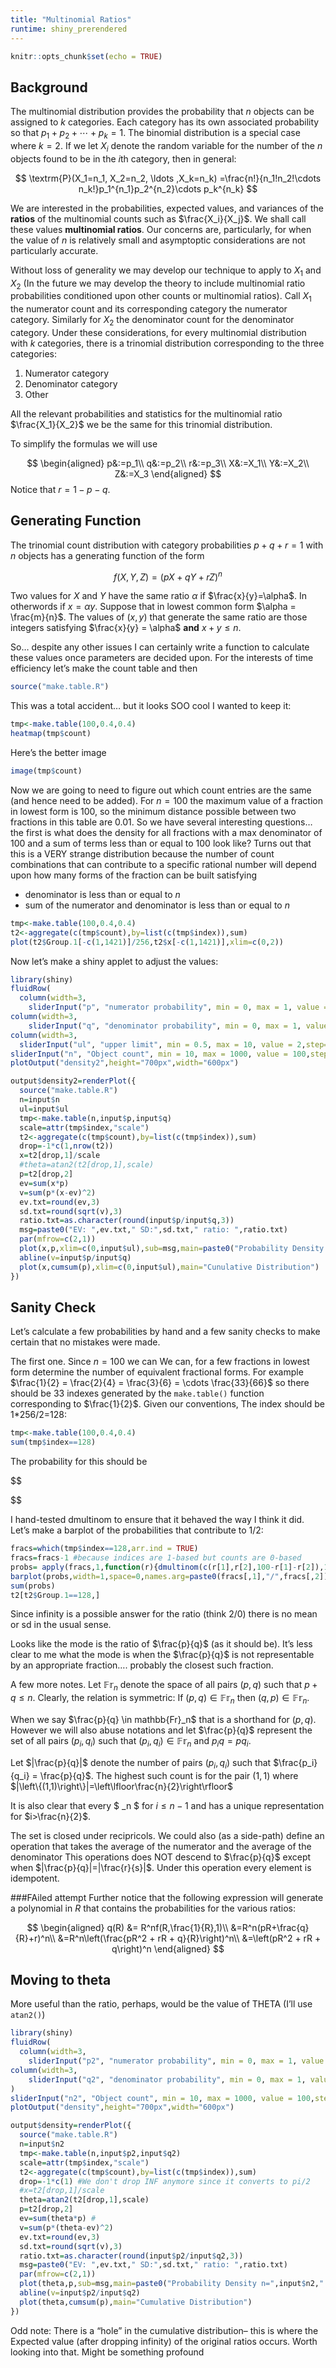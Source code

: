 ```yaml
---
title: "Multinomial Ratios"
runtime: shiny_prerendered
---
```


```r
knitr::opts_chunk$set(echo = TRUE)
```

## Background

The multinomial distribution provides the probability that $n$ objects can be assigned to $k$ categories.  Each category has its own associated probability so that $p_1 + p_2 + \cdots + p_k = 1$.  The binomial distribution is a special case where $k=2$.  If we let $X_i$ denote the random variable for the number of the $n$ objects found to be in the $i$th category, then in general:

$$
\textrm{P}(X_1=n_1, X_2=n_2, \ldots ,X_k=n_k) =\frac{n!}{n_1!n_2!\cdots n_k!}p_1^{n_1}p_2^{n_2}\cdots p_k^{n_k} 
$$

We are interested in the probabilities, expected values, and variances of the **ratios** of the multinomial counts such as $\frac{X_i}{X_j}$.   We shall call these values **multinomial ratios**.  Our concerns are, particularly, for when the value of $n$ is relatively small and asymptoptic considerations are not particularly accurate.

Without loss of generality we may develop our technique to apply to $X_1$ and $X_2$ (In the future we may develop the theory to include multinomial ratio probabilities conditioned upon other counts or multinomial ratios).  Call $X_1$ the numerator count and its corresponding category the numerator category.  Similarly for $X_2$ the denominator count for the denominator category.   Under these considerations, for every multinomial distribution with $k$ categories, there is a trinomial distribution corresponding to the three categories:

1. Numerator category
2. Denominator category
3. Other 

All the relevant probabilities and statistics for the multinomial ratio $\frac{X_1}{X_2}$ we be the same for this trinomial distribution.

To simplify the formulas we will use 

$$
\begin{aligned}
p&:=p_1\\
q&:=p_2\\
r&:=p_3\\
X&:=X_1\\
Y&:=X_2\\
Z&:=X_3
\end{aligned}
$$
Notice that $r=1-p-q$.

## Generating Function

The trinomial count distribution with category probabilities $p+q+r=1$ with $n$ objects has a generating function of the form

$$
f(X,Y,Z)=(pX+qY+rZ)^n
$$

Two values for $X$ and $Y$ have the same ratio $\alpha$ if 
$\frac{x}{y}=\alpha$.  In otherwords if $x=\alpha y$.  Suppose that in lowest common form $\alpha = \frac{m}{n}$.  The values of $(x,y)$ that generate the same ratio are those integers satisfying $\frac{x}{y} = \alpha$ **and** $x+y \le n$.

So... despite any other issues I can certainly write a function to calculate these values once parameters are decided upon.  For the interests of time efficiency let's make the count table and then 

```r
source("make.table.R")
```

This was a total accident... but it looks SOO cool I wanted to keep it:

```r
tmp<-make.table(100,0.4,0.4)
heatmap(tmp$count)
```

Here's the better image 

```r
image(tmp$count)
```

Now we are going to need to figure out which count entries are the same (and hence need to be added).  For $n=100$ the maximum value of a fraction in lowest form is 100, so the minimum distance possible between two fractions in this table are $0.01$.  So we have several interesting questions... the first is what does the density for all fractions with a max denominator of 100 and a sum of terms less than or equal to 100 look like?  Turns out that this is a VERY strange distribution because the number of count combinations that can contribute to a specific rational number will depend upon how many forms of the fraction can be built satisfying

* denominator is less than or equal to $n$
* sum of the numerator and denominator is less than or equal to $n$

```r
tmp<-make.table(100,0.4,0.4)
t2<-aggregate(c(tmp$count),by=list(c(tmp$index)),sum)
plot(t2$Group.1[-c(1,1421)]/256,t2$x[-c(1,1421)],xlim=c(0,2))
```

Now let's make a shiny applet to adjust the values:

```r
library(shiny)
fluidRow(
  column(width=3,
    sliderInput("p", "numerator probability", min = 0, max = 1, value = 0.4,step=0.05)),
column(width=3,
    sliderInput("q", "denominator probability", min = 0, max = 1, value = 0.4,step=0.05)),
column(width=3,
  sliderInput("ul", "upper limit", min = 0.5, max = 10, value = 2,step=0.5)))
sliderInput("n", "Object count", min = 10, max = 1000, value = 100,step=10)
plotOutput("density2",height="700px",width="600px")
```

```r
output$density2=renderPlot({
  source("make.table.R")
  n=input$n
  ul=input$ul
  tmp<-make.table(n,input$p,input$q)
  scale=attr(tmp$index,"scale")
  t2<-aggregate(c(tmp$count),by=list(c(tmp$index)),sum)
  drop=-1*c(1,nrow(t2))
  x=t2[drop,1]/scale
  #theta=atan2(t2[drop,1],scale)
  p=t2[drop,2]
  ev=sum(x*p)
  v=sum(p*(x-ev)^2)
  ev.txt=round(ev,3)
  sd.txt=round(sqrt(v),3)
  ratio.txt=as.character(round(input$p/input$q,3))
  msg=paste0("EV: ",ev.txt," SD:",sd.txt," ratio: ",ratio.txt)
  par(mfrow=c(2,1))
  plot(x,p,xlim=c(0,input$ul),sub=msg,main=paste0("Probability Density n=",input$n," (",input$p," , ",input$q,")"))
  abline(v=input$p/input$q)
  plot(x,cumsum(p),xlim=c(0,input$ul),main="Cunulative Distribution")
})
```

## Sanity Check

Let's calculate a few probabilities by hand and a few sanity checks to make certain that no mistakes were made.

The first one.  Since $n=100$ we can   We can, for a few fractions in lowest form determine the number of equivalent fractional forms.  For example $\frac{1}{2} = \frac{2}{4} = \frac{3}{6} = \cdots \frac{33}{66}$ so there should be $33$ indexes generated by the `make.table()` function corresponding to $\frac{1}{2}$.  Given our conventions, The index should be 1*256/2=128:

```r
tmp<-make.table(100,0.4,0.4)
sum(tmp$index==128)
```

The probability for this should be 

$$
\begin{aligned}
\textrm{P}\left(\frac{X_1}{X_2}=\frac{1}{2}\right)&=\textrm{P}(X_1=1,X_2=2) + \cdots + \textrm{P}(X_1=33,X_2=66)\\

&=\frac{100!}{1!2!97!}(0.4)^1(0.4)^2(0.2)^{97}+\cdots+\frac{100!}{33!66!1!}(0.4)^{33}(0.4)^2{66}0.2)^{1}\\
&=\frac{100!}{1!2!97!}(0.4)^3(0.2)^{97}+\cdots+\frac{100!}{33!66!1!}(0.4)^{99}(0.2)^{1}\\
\end{aligned}
$$

I hand-tested dmultinom to ensure that it behaved the way I think it did.  Let's make a barplot of the probabilities that contribute to 1/2:

```r
fracs=which(tmp$index==128,arr.ind = TRUE)
fracs=fracs-1 #because indices are 1-based but counts are 0-based
probs= apply(fracs,1,function(r){dmultinom(c(r[1],r[2],100-r[1]-r[2]),100,c(0.4,0.4,0.2))})
barplot(probs,width=1,space=0,names.arg=paste0(fracs[,1],"/",fracs[,2]))
sum(probs)
t2[t2$Group.1==128,]

```

Since infinity is a possible answer for the ratio (think 2/0) there is no mean or sd in the usual sense.

Looks like the mode is the ratio of $\frac{p}{q}$ (as it should be).  It's less clear to me what the mode is when the $\frac{p}{q}$ is not representable by an appropriate fraction.... probably the closest such fraction.

A few more notes.  Let $\mathbb{Fr}_n$ denote the space of all pairs $(p,q)$ such that $p+q \le n$.  Clearly, the relation is symmetric:  If $(p,q) \in \mathbb{Fr}_n$ then $(q,p) \in \mathbb{Fr}_n$.  

When we say $\frac{p}{q} \in mathbb{Fr}_n$ that is a shorthand for $(p,q)$.  However we will also abuse notations and let $\frac{p}{q}$ represent the set of all pairs $(p_i,q_i)$ such that $(p_i,q_i) \in \mathbb{Fr}_n$ and $p_iq=pq_i$.

Let $|\frac{p}{q}|$ denote the number of pairs $(p_i,q_i)$ such that $\frac{p_i}{q_i} = \frac{p}{q}$.  The highest such count is for the pair $(1,1)$ where $|\left\{(1,1)\right\}|=\left\lfloor\frac{n}{2}\right\rfloor$

It is also clear that every $\frac{i}{1} \in \mathbb{Fr}_n $ for $i\le n-1$ and has a unique representation for $i>\frac{n}{2}$.

The set is closed under recipricols.  We could also (as a side-path) define an operation that takes the average of the numerator and the average of the denominator  This operations does NOT descend to $\frac{p}{q}$ except when $|\frac{p}{q}|=|\frac{r}{s}|$.  Under this operation every element is idempotent.



###FAiled attempt
Further notice that the following expression will generate a polynomial in $R$ that contains the probabilities for the various ratios:

$$
\begin{aligned}
q(R) &= R^nf(R,\frac{1}{R},1)\\
&=R^n(pR+\frac{q}{R}+r)^n\\
&=R^n\left(\frac{pR^2 + rR + q}{R}\right)^n\\
&=\left(pR^2 + rR + q\right)^n
\end{aligned}
$$

## Moving to theta

More useful than the ratio, perhaps, would be the value of THETA (I'll use `atan2()`)
```r
library(shiny)
fluidRow(
  column(width=3,
    sliderInput("p2", "numerator probability", min = 0, max = 1, value = 0.4,step=0.05)),
column(width=3,
    sliderInput("q2", "denominator probability", min = 0, max = 1, value = 0.4,step=0.05))
)
sliderInput("n2", "Object count", min = 10, max = 1000, value = 100,step=10)
plotOutput("density",height="700px",width="600px")
```

```r
output$density=renderPlot({
  source("make.table.R")
  n=input$n2
  tmp<-make.table(n,input$p2,input$q2)
  scale=attr(tmp$index,"scale")
  t2<-aggregate(c(tmp$count),by=list(c(tmp$index)),sum)
  drop=-1*c(1) #We don't drop INF anymore since it converts to pi/2
  #x=t2[drop,1]/scale
  theta=atan2(t2[drop,1],scale)
  p=t2[drop,2]
  ev=sum(theta*p) #
  v=sum(p*(theta-ev)^2)
  ev.txt=round(ev,3)
  sd.txt=round(sqrt(v),3)
  ratio.txt=as.character(round(input$p2/input$q2,3))
  msg=paste0("EV: ",ev.txt," SD:",sd.txt," ratio: ",ratio.txt)
  par(mfrow=c(2,1))
  plot(theta,p,sub=msg,main=paste0("Probability Density n=",input$n2," (",input$p2," , ",input$q2,")"),col=rgb(0,0,0,1/4),pch=".",cex=2)
  abline(v=input$p2/input$q2)
  plot(theta,cumsum(p),main="Cumulative Distribution")
})
```

Odd note:  There is a "hole" in the cumulative distribution-- this is where the Expected value (after dropping infinity) of the original ratios occurs.  Worth looking into that.  Might be something profound